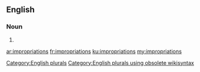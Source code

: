 ==English==

===Noun===
{{head|en}}

# {{plural of|impropriation}}

[[Category:English plurals]][[Category:English plurals using obsolete wikisyntax]]

[[ar:impropriations]]
[[fr:impropriations]]
[[ku:impropriations]]
[[my:impropriations]]